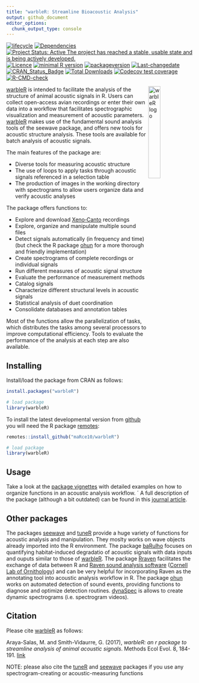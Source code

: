 ```yaml
---
title: "warbleR: Streamline Bioacoustic Analysis"
output: github_document
editor_options: 
  chunk_output_type: console
---
```


<!-- README.md is generated from README.Rmd. Please edit that file -->

<!-- badges: start -->
[![lifecycle](https://img.shields.io/badge/lifecycle-maturing-brightgreen.svg)](https://lifecycle.r-lib.org/articles/stages.html) 
[![Dependencies](https://tinyverse.netlify.com/badge/warbleR)](https://cran.r-project.org/package=warbleR) 
[![Project Status: Active  The project has reached a stable, usable state and is being actively developed.](https://www.repostatus.org/badges/latest/active.svg)](https://www.repostatus.org/#active) 
[![Licence](https://img.shields.io/badge/licence-GPL--2-blue.svg)](https://www.gnu.org/licenses/gpl-3.0.en.html) 
[![minimal R version](https://img.shields.io/badge/R%3E%3D-`r strsplit(gsub("depends: R \\(|\\)", "", grep("DEPENDS", ignore.case = TRUE, readLines(con = "./DESCRIPTION"), value = TRUE), ignore.case = TRUE), ",")[[1]][1]`-6666ff.svg)](https://cran.r-project.org/) 
[![packageversion](https://img.shields.io/badge/Package%20version-`r gsub("version: |version:", "", grep("version", ignore.case = TRUE, readLines(con = "./DESCRIPTION"), value = TRUE), ignore.case = TRUE)`-orange.svg?style=flat-square)](commits/develop) 
[![Last-changedate](https://img.shields.io/badge/last%20change-`r gsub('-', '--', Sys.Date())`-yellowgreen.svg)](/commits/master) 
[![CRAN_Status_Badge](https://www.r-pkg.org/badges/version/warbleR)](https://cran.r-project.org/package=warbleR)
[![Total Downloads](https://cranlogs.r-pkg.org/badges/grand-total/warbleR)](https://cranlogs.r-pkg.org/badges/grand-total/warbleR)
[![Codecov test coverage](https://codecov.io/gh/maRce10/warbleR/branch/master/graph/badge.svg)](https://app.codecov.io/gh/maRce10/warbleR?branch=master)
[![R-CMD-check](https://github.com/maRce10/ohun/workflows/R-CMD-check/badge.svg)](https://github.com/maRce10/ohun/actions)
<!-- badges: end -->


<img src="vignettes/warbleR_sticker.png" alt="warbleR logo" align="right" width = "25%" height="25%"/>

[warbleR](https://cran.r-project.org/package=warbleR) is intended to facilitate the analysis of the structure of animal acoustic signals in R. Users can collect open-access avian recordings or enter their own data into a workflow that facilitates spectrographic visualization and measurement of acoustic parameters. [warbleR](https://cran.r-project.org/package=warbleR) makes use of the fundamental sound analysis tools of the seewave package, and offers new tools for acoustic structure analysis. These tools are available for batch analysis of acoustic signals.

The main features of the package are:
 
 - Diverse tools for measuring acoustic structure
 - The use of loops to apply tasks through acoustic signals referenced in a selection table
 - The production of images in the working directory with spectrograms to allow users organize data and verify acoustic analyses

The package offers functions to:

 - Explore and download [Xeno‐Canto](https://xeno-canto.org/) recordings
 - Explore, organize and manipulate multiple sound files
 - Detect signals automatically (in frequency and time) (but check the R package [ohun](https://marce10.github.io/ohun/index.html) for a more thorough and friendly implementation)
 - Create spectrograms of complete recordings or individual signals
 - Run different measures of acoustic signal structure
 - Evaluate the performance of measurement methods
 - Catalog signals
 - Characterize different structural levels in acoustic signals
 - Statistical analysis of duet coordination
 - Consolidate databases and annotation tables

Most of the functions allow the parallelization of tasks, which distributes the tasks among several processors to improve computational efficiency. Tools to evaluate the performance of the analysis at each step are also available.

## Installing

Install/load the package from CRAN as follows:

```r
install.packages("warbleR")

# load package
library(warbleR)
```

To install the latest developmental version from [github](https://github.com/) you will need the R package [remotes](https://cran.r-project.org/package=remotes):

```r
remotes::install_github("maRce10/warbleR")

# load package
library(warbleR)
```

## Usage

Take a look at the [package vignettes](https://marce10.github.io/warbleR/articles/) with detailed examples on how to organize functions in an acoustic analysis workflow. 
´
A full description of the package (although a bit outdated) can be found in this [journal article](https://doi.org/10.1111/2041-210X.12624).

## Other packages

The packages [seewave](https://cran.r-project.org/package=seewave) and  [tuneR](https://cran.r-project.org/package=seewave) provide a huge variety of functions for acoustic analysis and manipulation. They moslty works on wave objects already imported into the R environment. The package  [baRulho](https://cran.r-project.org/package=baRulho) focuses on quantifying habitat-induced degradatio of acoustic signals with data inputs and ouputs similar to those of [warbleR](https://cran.r-project.org/package=warbleR).  The package [Rraven](https://cran.r-project.org/package=Rraven) facilitates the exchange of data between R and [Raven sound analysis software](https://ravensoundsoftware.com) ([Cornell Lab of Ornithology](https://www.birds.cornell.edu/home)) and can be very helpful for incorporating Raven as the annotating tool into acoustic analysis workflow in R. The package [ohun](https://github.com/maRce10/ohun) works on automated detection of sound events, providing functions to diagnose and optimize detection routines. [dynaSpec](https://cran.r-project.org/package=seewave) is allows to create dynamic spectrograms (i.e. spectrogram videos).


## Citation

Please cite [warbleR](https://cran.r-project.org/package=warbleR) as follows:

Araya-Salas, M. and Smith-Vidaurre, G. (2017), *warbleR: an r package to streamline analysis of animal acoustic signals*.   Methods Ecol Evol. 8, 184-191. [link](https://besjournals.onlinelibrary.wiley.com/doi/full/10.1111/2041-210X.12624)

NOTE: please also cite the [tuneR](https://cran.r-project.org/package=tuneR) and [seewave](https://cran.r-project.org/package=seewave) packages if you use any spectrogram-creating or acoustic-measuring functions
